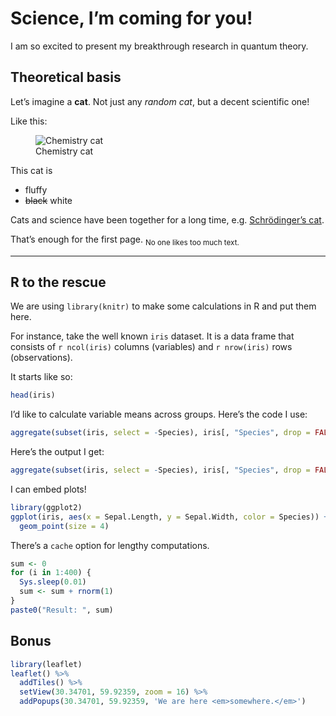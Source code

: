 <!--
---
title: "R Markdown Demo"
author: "Anton Antonov"
date: "Saturday, April 25, 2015"
output:
  html_document:
    css: custom.css
    toc: yes
  pdf_document:
    number_sections: yes
    toc: yes
---
-->
<!--
  ioslides_presentation:
    widescreen: yes
-->


# Science, I'm coming for you!

I am so excited to present my breakthrough research in quantum theory. 

## Theoretical basis

Let's imagine a **cat**. Not just any *random cat*, but a decent scientific one!

Like this:

![Chemistry cat][cat]

[cat]: cat2.jpg "Do you love chemistry?"

This cat is 

* fluffy
* ~~black~~ white

Cats and science have been together for a long time, e.g. [Schrödinger's cat](http://en.wikipedia.org/wiki/Schr%C3%B6dinger's_cat).

That's enough for the first page. <sub> No one likes too much text. </sub>

-----

## R to the rescue

We are using `library(knitr)` to make some calculations in R and put them here.

For instance, take the well known `iris` dataset. 
It is a data frame that consists of ```r ncol(iris)``` columns (variables) 
and ```r nrow(iris)``` rows (observations). 

It starts like so:
```r
head(iris)
```

I'd like to calculate variable means across groups. Here's the code I use:
```r
aggregate(subset(iris, select = -Species), iris[, "Species", drop = FALSE], mean)
```

Here's the output I get:
```r
aggregate(subset(iris, select = -Species), iris[, "Species", drop = FALSE], mean)
```

I can embed plots!
```r
library(ggplot2)
ggplot(iris, aes(x = Sepal.Length, y = Sepal.Width, color = Species)) +
  geom_point(size = 4)
```

There's a `cache` option for lengthy computations. 
```r
sum <- 0
for (i in 1:400) {
  Sys.sleep(0.01)
  sum <- sum + rnorm(1)
}
paste0("Result: ", sum)

```

## Bonus

```r
library(leaflet)
leaflet() %>% 
  addTiles() %>% 
  setView(30.34701, 59.92359, zoom = 16) %>%
  addPopups(30.34701, 59.92359, 'We are here <em>somewhere.</em>')
```

